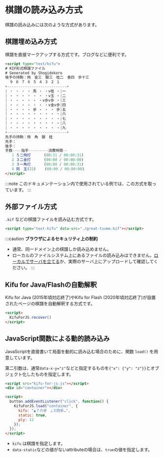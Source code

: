
# 棋譜の読み込み方式

棋譜の読み込みには次のような方式があります。

<TOCInline toc={toc} />

## 棋譜埋め込み方式

棋譜を直接マークアップする方式です。ブログなどに便利です。

```html
<script type="text/kifu">
# KIF形式棋譜ファイル
# Generated by Shogidokoro
後手の持駒：飛　金三　銀三　桂二　香四　歩十三
  ９ ８ ７ ６ ５ ４ ３ ２ １
+---------------------------+
| ・ ・ ・ ・ 馬 ・ ・v桂 ・|一
| ・ ・ ・ ・ ・ ・ ・v玉 ・|二
| ・ ・ ・ ・ ・ ・v歩v歩 ・|三
| ・ ・ ・ ・ ・ ・ ・v金v歩|四
| ・ ・ ・ ・ 歩 ・ ・ ・ 歩|五
| ・ ・ ・ ・ ・ ・ ・ ・ ・|六
| ・ ・ ・ ・ ・ ・ ・ ・ ・|七
| ・ ・ ・ ・ ・ ・ ・ ・ ・|八
| ・ ・ ・ ・ ・ ・ ・ ・ ・|九
+---------------------------+
先手の持駒：飛　角　銀　桂
先手：
後手：
手数----指手---------消費時間--
   1 ５二飛打      (00:31 / 00:00:31)
   2 ３二金打      (00:00 / 00:00:00)
   3 ３一角打      (00:00 / 00:00:31)
   4 同　玉(22)    (00:00 / 00:00:00)
</script>
```

:::note
このドキュメンテーション内で使用されている例では、この方式を取っています。
:::

## 外部ファイル方式

`.kif` などの棋譜ファイルを読み込む方式です。

```html
<script type="text-kifu" data-src="./great-tsume.kif"></script>
```

:::caution
**ブラウザによるセキュリティ上の制約**
* 通常、同一ドメイン上の棋譜しか読み込めません。
* ローカルのファイルシステム上にあるファイルの読み込みはできません。[ローカルでサーバを立てる](https://qiita.com/sudahiroshi/items/e74d61d939f18779970d)か、実際のサーバ上にアップロードして確認してください。
:::

## Kifu for Java/Flashの自動解釈

Kifu for Java (2015年頃対応終了)やKifu for Flash (2020年頃対応終了)が設置されたページの棋譜を自動解釈する方式です。

```html
<script>
  KifuForJS.recover()
</script>
```

## JavaScript関数による動的読み込み

JavaScriptを直接書いて局面を動的に読み込む場合のために、関数 `load()` を用意しています。

第二引数は、通常`data-x-y="z"`などと指定するものを`{"x": {"y": "z"}}`とオブジェクト化したものを指定します。

```html
<script src="kifu-for-js.js"></script>
<div id="container"></div>

<script>
  button.addEventListener("click", function() {
    KifuForJS.load("container", {
      kifu: "▲７六歩　△３四歩…",
      static: true,
      ply: 12
    });
  });
</script>
```

* `kifu` は棋譜を指定します。
* `data-static`などの値がないattributeの場合は、`true`の値を指定します。
